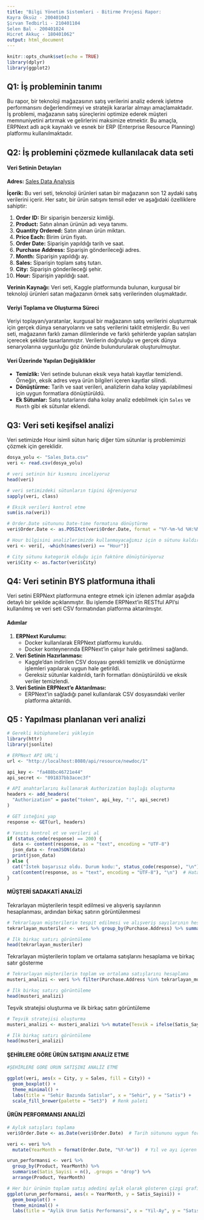 ```yaml
---
title: "Bilgi Yönetim Sistemleri - Bitirme Projesi Rapor:
Kayra Öksüz - 200401043
Şirvan Tedbirli - 210401104
Selen Bal - 200401024
Hicret Akkuç - 180401062"
output: html_document
---
```


```r
knitr::opts_chunk$set(echo = TRUE)
library(dplyr)
library(ggplot2)
```


## Q1: İş probleminin tanımı

Bu rapor, bir teknoloji mağazasının satış verilerini analiz ederek işletme performansını değerlendirmeyi ve stratejik kararlar almayı amaçlamaktadır. İş problemi, mağazanın satış süreçlerini optimize ederek müşteri memnuniyetini artırmak ve gelirlerini maksimize etmektir. Bu amaçla, ERPNext adlı açık kaynaklı ve esnek bir ERP (Enterprise Resource Planning) platformu kullanılmaktadır. 



## Q2: İş problemini çözmede kullanılacak data seti 

#### Veri Setinin Detayları

**Adres:** [Sales Data Analysis](https://www.kaggle.com/datasets/beekiran/sales-data-analysis)

**İçerik:** Bu veri seti, teknoloji ürünleri satan bir mağazanın son 12 aydaki satış verilerini içerir. Her satır, bir ürün satışını temsil eder ve aşağıdaki özelliklere sahiptir:

1. **Order ID:** Bir siparişin benzersiz kimliği.
2. **Product:** Satın alınan ürünün adı veya tanımı.
3. **Quantity Ordered:** Satın alınan ürün miktarı.
4. **Price Each:** Birim ürün fiyatı.
5. **Order Date:** Siparişin yapıldığı tarih ve saat.
6. **Purchase Address:** Siparişin gönderileceği adres.
7. **Month:** Siparişin yapıldığı ay.
8. **Sales:** Siparişin toplam satış tutarı.
9. **City:** Siparişin gönderileceği şehir.
10. **Hour:** Siparişin yapıldığı saat.

**Verinin Kaynağı:** Veri seti, Kaggle platformunda bulunan, kurgusal bir teknoloji ürünleri satan mağazanın örnek satış verilerinden oluşmaktadır.

#### Veriyi Toplama ve Oluşturma Süreci

Veriyi toplayan/yaratanlar, kurgusal bir mağazanın satış verilerini oluşturmak için gerçek dünya senaryolarını ve satış verilerini taklit etmişlerdir. Bu veri seti, mağazanın farklı zaman dilimlerinde ve farklı şehirlerde yapılan satışları içerecek şekilde tasarlanmıştır. Verilerin doğruluğu ve gerçek dünya senaryolarına uygunluğu göz önünde bulundurularak oluşturulmuştur.

#### Veri Üzerinde Yapılan Değişiklikler

- **Temizlik:** Veri setinde bulunan eksik veya hatalı kayıtlar temizlendi. Örneğin, eksik adres veya ürün bilgileri içeren kayıtlar silindi.
- **Dönüştürme:** Tarih ve saat verileri, analizlerin daha kolay yapılabilmesi için uygun formatlara dönüştürüldü.
- **Ek Sütunlar:** Satış tutarlarını daha kolay analiz edebilmek için `Sales` ve `Month` gibi ek sütunlar eklendi.



## Q3: Veri seti keşifsel analizi 

  Veri setimizde Hour isimli sütun hariç diğer tüm sütunlar iş problemimizi çözmek için gereklidir.

```r
dosya_yolu <- "Sales_Data.csv"
veri <- read.csv(dosya_yolu)

# veri setinin bir kısmını inceliyoruz
head(veri)

# veri setimizdeki sütunların tipini öğreniyoruz
sapply(veri, class)

```


```r
# Eksik verileri kontrol etme
sum(is.na(veri))

# Order.Date sütununu Date-time formatına dönüştürme
veri$Order.Date <- as.POSIXct(veri$Order.Date, format = "%Y-%m-%d %H:%M:%S")

# Hour bilgisini analizlerimizde kullanmayacağımız için o sütunu kaldırıyoruz
veri <- veri[, -which(names(veri) == "Hour")]

# City sütunu kategorik olduğu için faktöre dönüştürüyoruz
veri$City <- as.factor(veri$City)
```


## Q4: Veri setinin BYS platformuna ithali

Veri setini ERPNext platformuna entegre etmek için izlenen adımlar aşağıda detaylı bir şekilde açıklanmıştır. Bu işlemde ERPNext'in RESTful API'si kullanılmış ve veri seti CSV formatından platforma aktarılmıştır.

#### Adımlar

1. **ERPNext Kurulumu:**
   - Docker kullanılarak ERPNext platformu kuruldu.
   - Docker konteynerında ERPNext'in çalışır hale getirilmesi sağlandı.

2. **Veri Setinin Hazırlanması:**
   - Kaggle'dan indirilen CSV dosyası gerekli temizlik ve dönüştürme işlemleri yapılarak uygun hale getirildi.
   - Gereksiz sütunlar kaldırıldı, tarih formatları dönüştürüldü ve eksik veriler temizlendi.

3. **Veri Setinin ERPNext'e Aktarılması:**
   - ERPNext'in sağladığı panel kullanılarak CSV dosyasındaki veriler platforma aktarıldı.

## Q5 : Yapılması planlanan veri analizi


```r
# Gerekli kütüphaneleri yükleyin
library(httr)
library(jsonlite)

# ERPNext API URL'i
url <- "http://localhost:8080/api/resource/newdoc/1"

api_key <- "fa488bc46721e44"
api_secret <- "091837bb3acec3f"

# API anahtarlarını kullanarak Authorization başlığı oluşturma
headers <- add_headers(
  "Authorization" = paste("token", api_key, ":", api_secret)
)

# GET isteğini yap
response <- GET(url, headers)

# Yanıtı kontrol et ve verileri al
if (status_code(response) == 200) {
  data <- content(response, as = "text", encoding = "UTF-8")
  json_data <- fromJSON(data)
  print(json_data)
} else {
  cat("İstek başarısız oldu. Durum kodu:", status_code(response), "\n")
  cat(content(response, as = "text", encoding = "UTF-8"), "\n")  # Hata mesajını yazdır
}

```

#### MÜŞTERİ SADAKATİ ANALİZİ

Tekrarlayan müşterilerin tespit edilmesi ve alışveriş sayılarının hesaplanması, ardından birkaç satırın görüntülenmesi

```r
# Tekrarlayan müşterilerin tespit edilmesi ve alışveriş sayılarının hesaplanması
tekrarlayan_musteriler <- veri %>% group_by(Purchase.Address) %>% summarise(Satis_Sayisi = n()) %>% filter(Satis_Sayisi > 1) %>% arrange(desc(Satis_Sayisi))

# İlk birkaç satırı görüntüleme
head(tekrarlayan_musteriler)
```

Tekrarlayan müşterilerin toplam ve ortalama satışlarını hesaplama ve birkaç satır gösterme
```r
# Tekrarlayan müşterilerin toplam ve ortalama satışlarını hesaplama
musteri_analizi <- veri %>% filter(Purchase.Address %in% tekrarlayan_musteriler$Purchase.Address) %>% group_by(Purchase.Address) %>% summarise(Toplam_Satis = sum(Sales), Ortalama_Satis = mean(Sales), Satis_Sayisi = n()) %>% arrange(desc(Satis_Sayisi))

# İlk birkaç satırı görüntüleme
head(musteri_analizi)
```

Teşvik stratejisi oluşturma ve ilk birkaç satırı görüntüleme
```r
# Teşvik stratejisi oluşturma
musteri_analizi <- musteri_analizi %>% mutate(Tesvik = ifelse(Satis_Sayisi >= 5, "10% indirim", ifelse(Satis_Sayisi >= 3, "5% indirim", "Tesvik yok")))

# İlk birkaç satırı görüntüleme
head(musteri_analizi)
```

#### ŞEHİRLERE GÖRE ÜRÜN SATIŞINI ANALİZ ETME
```r
#ŞEHİRLERE GÖRE ÜRÜN SATIŞINI ANALİZ ETME

ggplot(veri, aes(x = City, y = Sales, fill = City)) +
  geom_boxplot() +
  theme_minimal() +
  labs(title = "Sehir Bazında Satislar", x = "Sehir", y = "Satis") +
  scale_fill_brewer(palette = "Set3")  # Renk paleti
```

#### ÜRÜN PERFORMANSI ANALİZİ

```r
# Aylık satışları toplama
veri$Order.Date <- as.Date(veri$Order.Date)  # Tarih sütununu uygun formata dönüştürme

veri <- veri %>%
  mutate(YearMonth = format(Order.Date, "%Y-%m"))  # Yıl ve ayı içeren yeni bir sütun oluşturma

urun_performansi <- veri %>%
  group_by(Product, YearMonth) %>%
  summarise(Satis_Sayisi = n(), .groups = "drop") %>%
  arrange(Product, YearMonth)

# Her bir ürünün toplam satış adedini aylık olarak gösteren çizgi grafiği
ggplot(urun_performansi, aes(x = YearMonth, y = Satis_Sayisi)) +
  geom_boxplot() +
  theme_minimal() +
  labs(title = "Aylik Urun Satis Performansi", x = "Yil-Ay", y = "Satıs Sayisi", fill = "Urun")
```


